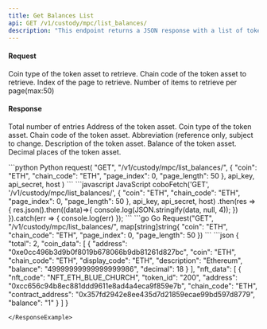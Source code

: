 ```yaml
---
title: Get Balances List
api: GET /v1/custody/mpc/list_balances/ 
description: "This endpoint returns a JSON response with a list of token assets and their balances for a given custody wallet. The response includes the total count of token assets, as well as information about each asset, such as the coin type, chain code, display code, and balance. Additionally, if any of the token assets are NFTs, the response will include information about the NFT, such as the NFT code, token ID, and contract address."
---
```

#### Request
<ParamField query="coin" type="String" >Coin type of the token asset to retrieve.</ParamField>
<ParamField query="chain_code" type="String" >Chain code of the token asset to retrieve.</ParamField>
<ParamField query="page_index" type="Int" required>Index of the page to retrieve.</ParamField>
<ParamField query="page_length" type="Int" required>Number of items to retrieve per page(max:50)</ParamField>

#### Response
<ResponseField name="total" type="Int" >Total number of entries</ResponseField> 
<ResponseField name="address" type="String" >Address of the token asset.</ResponseField>
<ResponseField name="coin" type="String" >Coin type of the token asset.</ResponseField>
<ResponseField name="chain_code" type="String" >Chain code of the token asset.</ResponseField>
<ResponseField name="display_code" type="String" >Abbreviation (reference only, subject to change.</ResponseField>
<ResponseField name="description" type="String" >Description of the token asset.</ResponseField>
<ResponseField name="balance" type="String" >Balance of the token asset.</ResponseField>
<ResponseField name="decimal" type="Int" >Decimal places of the token asset.</ResponseField>

<RequestExample>
```python Python
request(
    "GET",
    "/v1/custody/mpc/list_balances/",
    {
        "coin": "ETH",
        "chain_code": "ETH",
        "page_index": 0,
        "page_length": 50
    },
    api_key, api_secret, host
)
```
```javascript JavaScript
coboFetch('GET', '/v1/custody/mpc/list_balances/', {
    "coin": "ETH",
    "chain_code": "ETH",
    "page_index": 0,
    "page_length": 50
}, api_key, api_secret, host)
    .then(res => {
        res.json().then((data)=>{
            console.log(JSON.stringify(data, null, 4));
        })
    }).catch(err => {
        console.log(err)
    });
```
```go Go
Request("GET", "/v1/custody/mpc/list_balances/", map[string]string{
    "coin": "ETH",
    "chain_code": "ETH",
    "page_index": 0,
    "page_length": 50
})
```
</RequestExample>

<ResponseExample>
```json
{
  "total": 2,
  "coin_data": [
    {
      "address": "0xe0cc496b3d9b0f8019b678066b9db81261d827bc",
      "coin": "ETH",
      "chain_code": "ETH",
      "display_code": "ETH",
      "description": "Ethereum",
      "balance": "49999999999999999986",
      "decimal": 18
    }
  ],
  "nft_data": [
    {
      "nft_code": "NFT_ETH_BLUE_CHURCH",
      "token_id": "200",
      "address": "0xcc656c94b8ec881ddd9611e8ad4a4eca9f859e7b",
      "chain_code": "ETH",
      "contract_address": "0x357fd2942e8ee435d7d21859ecae99bd597d8779",
      "balance": "1"
    }
  ]
}

```
</ResponseExample>
